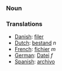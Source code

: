 ===Noun===

===Translations===

*[[Danish]]: [[filer]]
*[[Dutch]]: [[bestand]] ''n''
*[[French]]: [[fichier]] ''m''
*[[German]]: [[Datei]] ''f''
*[[Spanish]]: [[archivo]]